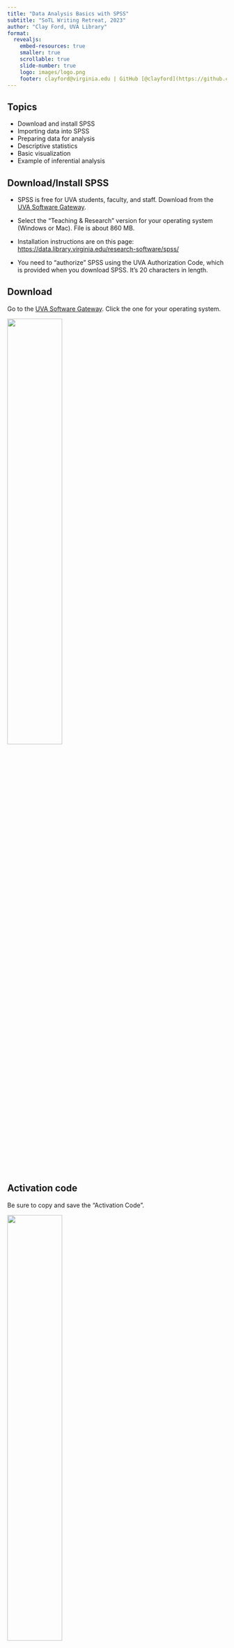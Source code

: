 ```yaml
---
title: "Data Analysis Basics with SPSS"
subtitle: "SoTL Writing Retreat, 2023"
author: "Clay Ford, UVA Library"
format:
  revealjs:
    embed-resources: true
    smaller: true
    scrollable: true
    slide-number: true
    logo: images/logo.png
    footer: clayford@virginia.edu | GitHub [@clayford](https://github.com/clayford)
---
```


## Topics

- Download and install SPSS
- Importing data into SPSS
- Preparing data for analysis
- Descriptive statistics
- Basic visualization
- Example of inferential analysis

## Download/Install SPSS

- SPSS is free for UVA students, faculty, and staff. Download from the [UVA Software Gateway](https://virginia.service-now.com/its/?id=sg_catalog&sys_id=709c5ed4dbe5e34c2192e6650596198a).

- Select the "Teaching & Research" version for your operating system (Windows or Mac). File is about 860 MB.

- Installation instructions are on this page: [https://data.library.virginia.edu/research-software/spss/](https://data.library.virginia.edu/research-software/spss/)

- You need to "authorize" SPSS using the UVA Authorization Code, which is provided when you download SPSS. It's 20 characters in length.

## Download

Go to the [UVA Software Gateway](https://virginia.service-now.com/its/?id=sg_catalog&sys_id=709c5ed4dbe5e34c2192e6650596198a). Click the one for your operating system.

![](images/install_01.jpg){.absolute width=50%}

## Activation code

Be sure to copy and save the "Activation Code".


![](images/install_02.jpg){.absolute width=50%}


## After installation...

You should see this dialog. Click "Launch License Wizard" to authorize the software with the "Activation Code".

![](images/install_03.jpg){.absolute width=70%}


## Select Authorized user license

Select the first option (it should be the default) and click Next.

![](images/install_04.jpg){.absolute width=70%}

## Enter code

Enter the "Activation Code" in the "Enter Code" field, click Add, and click Next.

![](images/install_05.jpg){.absolute width=70%}

## Successful authorization

If all went well, you should see something like this. Now you're ready to use SPSS! 

Heads up: you'll need reauthorize SPSS every year.

![](images/install_06.jpg){.absolute width=50%}


## Importing Data

- SPSS is for data analysis, not data entry.
- You almost always need to _import_ data into SPSS.
- Data typically come from surveys, public use data files, databases, or Excel.
- To import an Excel file: **File**...**Import Data**...**Excel**...
- To import a CSV file: **File**...**Import Data**...**CSV Data**...

## Import Excel example

![](images/import.jpg){.absolute width=50%}


## Good Excel vs Bad Excel

When it comes to importing data from Excel, keep it simple.

![](images/bad_good_excel.jpg){.absolute width=50%}

## Save as SPSS Data

- After you import data you'll want to save as a SPSS data file (.sav).
- **File**...**Save As**...
- Now you can just open the SAV file when you want to work with the data
- Note: some public use data sets are already SAV files.

## Preparing Data

Three things we usually want to check and/or fix:

1. variable labels
2. value labels
3. measure type

## Variable labels

- A variable _name_ usually is brief and has no spaces or special characters. For example: "H_Under6_SingleM"
- A variable _label_ provides more detail. For example: "Households with
Children Under 6 with Single Mother"
- You'll probably want to add variable labels if none exist
- Variable labels appear in plots and output


## Adding variable labels

On **Variable View** tab, enter a label in the Label column

![](images/label_variable.jpg){.absolute width=70%}

## Value labels

- A variable has _values_. Values sometimes need descriptive labels.
- For example, a variable named "married" may consist of 0 and 1, where 0 = Unmarried and 1 = Married
- Adding value labels allows us to toggle between 0/1 and unmarried/married.
- Value labels appear in plots and outputs

## Adding value labels

On **Variable View** tab, go to the Values column and click in the cell for the variable that you want to add value labels and click the three dots button

![](images/label_values.jpg){.absolute width=50%}

## Measure type

There are three types of measures in SPSS: 

1. **Scale**  (numeric values)
2. **Ordinal**  (ordered categories; eg: 1 = never, 2 = rarely, 3 = sometimes,…)
3. **Nominal** (unordered categories; eg: O positive, O negative, A positive,…)

Often these are fine as is, but sometimes you need to modify; for example, if numbers represent categories, then change from Scale to Ordinal or Nominal

## Changing Measure type

On **Variable View** tab, go to the Measure column and set as needed

![](images/measure.jpg){.absolute width=30%}

## Descriptive statistics

For numeric variables we may be interested in

- Smallest and largest values (minimum and maximum)
- Measure of center (mean or median)
- How spread out is it (standard deviation or interquartile range)
- Relationship between numeric variables (correlation)

For categorical variables we may be interested in

- Number in each category
- Proportion in each category
- Cross tabulations; eg, gender (M/F) vs floss (Y/N)

## Numeric summary stats

Here's one approach to getting summary stats for numeric data

1. Go to Analyze…Descriptive Statistics…Frequencies
2. Select numeric variables and click “add” arrow
3. Click Statistics… button
4. Select Quartiles, Median, Mean, Std. deviation, Minimum and Maximum
5. Uncheck “Display frequency tables”
6. Click OK

## Categorical summary stats

1. Go to Analyze…Descriptive Statistics…Frequencies
2. Click Reset if you previously ran numeric summary stats
3. Make sure “Display frequency tables” is checked

## Summary stats by group

It’s often instructive to examine summary stats by groups. For example: mean income by gender

1. Go to Analyze…Compare Means…Means…
2. Add a numeric variable to the Dependent List and a categorical variable to the Independent List
3. Click Options… to add other estimates such as the median, min, max, etc.
4. Click OK

## Cross tabulations

We often want to tally categorical variables conditional on another categorical variable. For example: how many men and women are in each income category?

1. Go to Analyze…Descriptive Statistics…Crosstabs…
2. Add a categorical variable to Rows, and another to Columns
3. Click the Cells… button in the Crosstabs dialog to add row and column percentages
4. Click OK

## Basic Visualization

Chart Builder in SPSS allows us to quickly visualize our data

1. Go to Graphs…Chart Builder…
2. Browse the Gallery for the type of graph you want to create
3. Drag the graph thumbnail into the empty window to get started

## Chart Builder

![](images/chart_builder.jpg){.absolute height=70%}

## Output

All output is sent to the Viewer. This file can be saved. It will have an .spv file extension.

Graphs and tables can be copied out of the Viewer file and pasted into reports and presentations.

The Viewer file can be shared with colleagues.

The View file can be exported as a PDF file (among other formats) and shared with colleagues who don't have SPSS.

## Statistical inference

- We usually don't have all the data but just a _sample_. 
- We often hope the sample is representative of the _population_.
- We use sample statistics to _infer_ properties of the population.
- Example: mean weight of student backpacks at UVA.
- Not practical to weigh all 23,000 backups, so take a _random sample_ and use the mean of the sample to estimate the population mean.

## Statistical inference

- Statistical inference involves topics such as hypothesis testing, confidence intervals, multiple regression, ANOVA, structural equation modeling, multilevel modeling, etc.
- This is why researchers need software like SPSS (or Stata, R, SAS, Minitab, GraphPad Prism, ...)
- You'll probably only ever use a fraction of the statistical routines available.

## Analysis example

How has cost of preschool child care increased in Virginia from 2008 - 2018?

National Database of Childcare Prices: 
[https://www.dol.gov/agencies/wb/topics/featured-childcare](https://www.dol.gov/agencies/wb/topics/featured-childcare)

The National Database of Childcare Prices (NDCP) offers childcare price data by childcare provider type, age of children, and county characteristics. Data are available from 2008 to 2018.

## Steps for analysis

1. Import data
2. Inspect data
3. Summarize and visualize
4. Model preschool cost as a function of year with county as a random effect
5. Save Viewer file

## Go further

- Google is always your friend
- In SPSS, go to Help…Topics, scroll to Tutorial and begin the official SPSS Tutorial
- In SPSS, go to Help…Topics, scroll to Case Studies and pick a topic of interest
- In SPSS, go to Help…Topics, scroll to Statistics Coach and find help on a topic of interest

